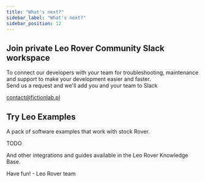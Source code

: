 ```yaml
---
title: "What's next?"
sidebar_label: "What's next?"
sidebar_position: 12
---
```



## Join private Leo Rover Community Slack workspace

To connect our developers with your team for troubleshooting, maintenance and support to make your development easier and faster. \
Send us a request and we'll add you and your team to Slack

[contact@fictionlab.pl](mailto:contact@fictionlab.pl)

## Try Leo Examples

A pack of software examples that work with stock Rover.

TODO

And other integrations and guides available in the Leo Rover Knowledge Base.

Have fun! - Leo Rover team